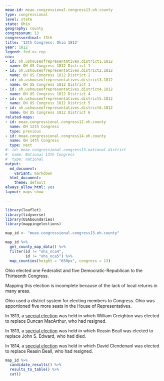 ```yaml
---
meae-id: meae.congressional.congress13.oh.county
type: congressional
level: state
state: Ohio
geography: county
congressnum: 13
congressordinal: 13th
title: '13th Congress: Ohio 1812'
year: 1812
legend: fed-vs-rep
nnv:
- id: oh.ushouseofrepresentatives.district1.1812
  name: OH US Congress 1812 District 1
- id: oh.ushouseofrepresentatives.district2.1812
  name: OH US Congress 1812 District 2
- id: oh.ushouseofrepresentatives.district3.1812
  name: OH US Congress 1812 District 3
- id: oh.ushouseofrepresentatives.district4.1812
  name: OH US Congress 1812 District 4
- id: oh.ushouseofrepresentatives.district5.1812
  name: OH US Congress 1812 District 5
- id: oh.ushouseofrepresentatives.district6.1812
  name: OH US Congress 1812 District 6
related-maps:
- id: meae.congressional.congress12.oh.county
  name: OH 12th Congress
  type: previous
- id: meae.congressional.congress14.oh.county
  name: OH 14th Congress
  type: next
#- id: meae.congressional.congress13.national.district
#  name: National 13th Congress
#  type: national
output:
  md_document:
    variant: markdown
  html_document:
    theme: default
always_allow_html: yes
layout: maps-show

---
```


```r
library(leaflet)
library(tidyverse)
library(USAboundaries)
library(mappingelections)

map_id <- "meae.congressional.congress13.oh.county"
```

<div class="map">

```r
map_id %>%
  get_county_map_data() %>%
  filter(id != "ohs_nca4",
         id != "ohs_nca5") %>% 
  map_counties(height = "650px", congress = 13)
```

</div>

Ohio elected one Federalist and five Democratic-Republican to the Thirteenth Congress. 

Mapping this election is incomplete because of the lack of local returns in many areas.

Ohio used a district system for electing members to Congress. Ohio was apportioned five more seats in the House of Representatives.

In 1813, a [special election](https://elections.lib.tufts.edu/catalog/tufts:oh.ushouseofrepresentatives.3.special.1813) was held in which William Creighton was elected to replace Duncan MacArthur, who had resigned. 

In 1813, a [special election](https://elections.lib.tufts.edu/catalog/tufts:oh.ushouseofrepresentatives.6.special.1813) was held in which Reasin Beall was elected to replace John S. Edward, who had died. 

In 1814, a [special election](https://elections.lib.tufts.edu/catalog/tufts:oh.uscongress6.special.1814) was held in which David Clendenanl was elected to replace Reasin Beall, who had resigned. 

<div class="results-table">

```r
map_id %>%
  candidate_results() %>%
  results_to_table() %>%
  cat()
```

</div>
